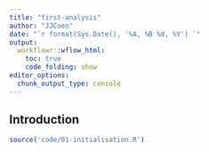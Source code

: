 ```yaml
---
title: "first-analysis"
author: "JJCoen"
date: "`r format(Sys.Date(), '%A, %B %d, %Y') `"
output: 
  workflowr::wflow_html:
    toc: true
    code_folding: show
editor_options:
  chunk_output_type: console
---
```


## Introduction

```r
source('code/01-initialisation.R')

```

